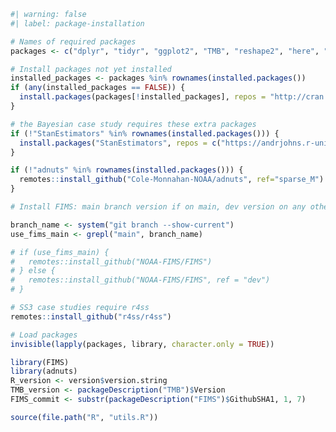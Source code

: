 ```r
#| warning: false
#| label: package-installation

# Names of required packages
packages <- c("dplyr", "tidyr", "ggplot2", "TMB", "reshape2", "here", "remotes", "lubridate")

# Install packages not yet installed
installed_packages <- packages %in% rownames(installed.packages())
if (any(installed_packages == FALSE)) {
  install.packages(packages[!installed_packages], repos = "http://cran.us.r-project.org")
}

# the Bayesian case study requires these extra packages
if (!"StanEstimators" %in% rownames(installed.packages())) {
  install.packages("StanEstimators", repos = c("https://andrjohns.r-universe.dev", "https://cloud.r-project.org"))
}

if (!"adnuts" %in% rownames(installed.packages())) {
  remotes::install_github("Cole-Monnahan-NOAA/adnuts", ref="sparse_M")
}

# Install FIMS: main branch version if on main, dev version on any other branch

branch_name <- system("git branch --show-current")
use_fims_main <- grepl("main", branch_name)

# if (use_fims_main) {
#   remotes::install_github("NOAA-FIMS/FIMS")
# } else {
#   remotes::install_github("NOAA-FIMS/FIMS", ref = "dev")
# }

# SS3 case studies require r4ss
remotes::install_github("r4ss/r4ss")

# Load packages
invisible(lapply(packages, library, character.only = TRUE))

library(FIMS)
library(adnuts)
R_version <- version$version.string
TMB_version <- packageDescription("TMB")$Version
FIMS_commit <- substr(packageDescription("FIMS")$GithubSHA1, 1, 7)

source(file.path("R", "utils.R"))
```
